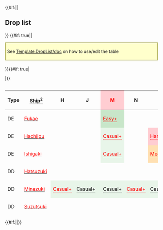 {{#if:{{{compact|}}}||<h2>Drop list</h2>{{Section}}}}
{{#if: true||<div style="border: 2px solid #aa5; background: #ffc; padding: 5px; margin: 15px auto 20px;">See [[Template:DropList/doc]] on how to use/edit the table</div>
}}{{#if: true|<div class="toggle" data-target="droplist-non-rare-ship" data-default="hide" style="display: none;"><span class="toggle-show" style="cursor: pointer; color: #006cb0;">☑ All drops (enabled)</span><span class="toggle-hide" style="cursor: pointer; color: #006cb0;">☒ All drops (disabled, only rare drops)</span></div>
|}}<div style="max-height: 429px; overflow: auto;">
{| class="article-table sortable " align="center" width="100%" style="text-align:center; line-height:15px;"
!Type
!<span style="border-bottom:1px dotted;">Ship<sup>[[Template:DropList/doc|?]]</sup></span>
!H
!J
!style="background-color:#FFCDD2;color:red;"|'''M'''
!N
!P
!R
!style="background-color:#FFCDD2;color:red;"|'''T'''
|-
|DE
|[[Fukae|<span style="color:red;">Fukae</span>]]
|
|
|style="background-color:#C8E6C9;color:red"|<span title="Easy: &#10;&#160;&#160;S: 1.2% (263/21166)&#10;Medium: &#10;&#160;&#160;S: 1.2% (529/45069)&#10;Hard: &#10;&#160;&#160;S: 1.2% (788/67253)" style="cursor:help;border-bottom:1px dotted">Easy+</span>
|
|
|
|style="background-color:#E8F5E9;color:"|<span title="Casual: &#10;&#160;&#160;S: 5.5% (694/12621)&#10;Easy: &#10;&#160;&#160;S: 5.3% (588/11166) &#10;&#160;&#160;A: 4% (151/3804)&#10;Medium: &#10;&#160;&#160;S: 5.3% (1075/20320) &#10;&#160;&#160;A: 3.8% (445/11797)&#10;Hard: &#10;&#160;&#160;S: 4.9% (853/17250) &#10;&#160;&#160;A: 3.7% (944/25842)" style="cursor:help;border-bottom:1px dotted">Casual+</span>
|-
|DE
|[[Hachijou|<span style="color:red;">Hachijou</span>]]
|
|
|style="background-color:#E8F5E9;color:red"|<span title="Casual: &#10;&#160;&#160;S: 1.3% (83/6190)&#10;Easy: &#10;&#160;&#160;S: 1.4% (297/21166)&#10;Medium: &#10;&#160;&#160;S: 1.3% (592/45069)&#10;Hard: &#10;&#160;&#160;S: 2.7% (1841/67253)" style="cursor:help;border-bottom:1px dotted">Casual+</span>
|
|style="background-color:#FFCDD2;color:red"|<span title="Hard: &#10;&#160;&#160;S: 1% (33/3164)" style="cursor:help;border-bottom:1px dotted">Hard+</span>
|
|
|-
|DE
|[[Ishigaki|<span style="color:red;">Ishigaki</span>]]
|
|
|style="background-color:#E8F5E9;color:red"|<span title="Casual: &#10;&#160;&#160;S: 1.1% (70/6190)&#10;Easy: &#10;&#160;&#160;S: 1.3% (269/21166)&#10;Medium: &#10;&#160;&#160;S: 2.1% (957/45069)&#10;Hard: &#10;&#160;&#160;S: 2.1% (1403/67253)" style="cursor:help;border-bottom:1px dotted">Casual+</span>
|
|style="background-color:#FFE0B2;color:red"|<span title="Medium: &#10;&#160;&#160;S: 0.7% (30/4042)&#10;Hard: &#10;&#160;&#160;S: 1.5% (48/3164)" style="cursor:help;border-bottom:1px dotted">Medium+</span>
|style="background-color:#FFE0B2;color:red"|<span title="Medium: &#10;&#160;&#160;S: 1.1% (319/28171)&#10;Hard: &#10;&#160;&#160;S: 1.3% (519/40190)" style="cursor:help;border-bottom:1px dotted">Medium+</span>
|
|-
|DD
|[[Hatsuzuki|<span style="color:red;">Hatsuzuki</span>]]
|
|
|
|
|
|
|style="background-color:#E8F5E9;color:"|<span title="Casual: &#10;&#160;&#160;S: 1.7% (216/12621)&#10;Easy: &#10;&#160;&#160;S: 3% (330/11166)&#10;Medium: &#10;&#160;&#160;S: 2.8% (566/20320) &#10;&#160;&#160;A: 1.6% (188/11797)&#10;Hard: &#10;&#160;&#160;S: 2.8% (488/17250) &#10;&#160;&#160;A: 1.5% (388/25842)" style="cursor:help;border-bottom:1px dotted">Casual+</span>
|-
|DD
|[[Minazuki|<span style="color:red;">Minazuki</span>]]
|style="background-color:#E8F5E9;color:red"|<span title="Casual: &#10;&#160;&#160;S: 1.4% (244/17229)&#10;Easy: &#10;&#160;&#160;S: 1.3% (461/34729)&#10;Medium: &#10;&#160;&#160;S: 1.4% (1143/84068)&#10;Hard: &#10;&#160;&#160;S: 1.4% (1829/134759)" style="cursor:help;border-bottom:1px dotted">Casual+</span>
|style="background-color:#E8F5E9;color:"|<span title="Casual: &#10;&#160;&#160;S: 1.5% (44/2869) &#10;&#160;&#160;A: 1.1% (2/185)&#10;Easy: &#10;&#160;&#160;S: 1.4% (125/9226) &#10;&#160;&#160;A: 1.3% (9/679)&#10;Medium: &#10;&#160;&#160;S: 1.4% (442/30858) &#10;&#160;&#160;A: 1.2% (31/2517)&#10;Hard: &#10;&#160;&#160;S: 1.3% (811/60731) &#10;&#160;&#160;A: 1.2% (179/15345)" style="cursor:help;border-bottom:1px dotted">Casual+</span>
|style="background-color:#E8F5E9;color:"|<span title="Casual: &#10;&#160;&#160;S: 1.3% (83/6190) &#10;&#160;&#160;A: 2.9% (3/104)&#10;Easy: &#10;&#160;&#160;S: 1.4% (302/21166) &#10;&#160;&#160;A: 0.7% (2/281)&#10;Medium: &#10;&#160;&#160;S: 1.4% (638/45069) &#10;&#160;&#160;A: 1.5% (43/2959)&#10;Hard: &#10;&#160;&#160;S: 1.4% (934/67253) &#10;&#160;&#160;A: 1.1% (174/15929)" style="cursor:help;border-bottom:1px dotted">Casual+</span>
|style="background-color:#E8F5E9;color:red"|<span title="Casual: &#10;&#160;&#160;S: 1.1% (28/2589)&#10;Easy: &#10;&#160;&#160;S: 1.3% (51/3805)&#10;Medium: &#10;&#160;&#160;S: 1.7% (73/4251)&#10;Hard: &#10;&#160;&#160;S: 1.3% (46/3650)" style="cursor:help;border-bottom:1px dotted">Casual+</span>
|style="background-color:#E8F5E9;color:"|<span title="Casual: &#10;&#160;&#160;S: 1.9% (49/2565)&#10;Easy: &#10;&#160;&#160;S: 1.3% (48/3695)&#10;Medium: &#10;&#160;&#160;S: 1.2% (49/4042) &#10;&#160;&#160;A: 1.8% (1/57)&#10;Hard: &#10;&#160;&#160;S: 1.6% (52/3164) &#10;&#160;&#160;A: 1.4% (3/212)" style="cursor:help;border-bottom:1px dotted">Casual+</span>
|style="background-color:#E8F5E9;color:"|<span title="Casual: &#10;&#160;&#160;S: 1.1% (118/10354)&#10;Easy: &#10;&#160;&#160;S: 1.3% (149/11819) &#10;&#160;&#160;A: 2.7% (6/226)&#10;Medium: &#10;&#160;&#160;S: 1.4% (389/28171) &#10;&#160;&#160;A: 1.2% (42/3383)&#10;Hard: &#10;&#160;&#160;S: 1.4% (553/40190) &#10;&#160;&#160;A: 1% (76/7498)" style="cursor:help;border-bottom:1px dotted">Casual+</span>
|
|-
|DD
|[[Suzutsuki|<span style="color:red;">Suzutsuki</span>]]
|
|
|
|
|
|
|style="background-color:#E8F5E9;color:"|<span title="Casual: &#10;&#160;&#160;S: 1.9% (237/12621)&#10;Easy: &#10;&#160;&#160;S: 2% (228/11166)&#10;Medium: &#10;&#160;&#160;S: 3.4% (688/20320) &#10;&#160;&#160;A: 1.8% (208/11797)&#10;Hard: &#10;&#160;&#160;S: 3.1% (536/17250) &#10;&#160;&#160;A: 1.7% (438/25842)" style="cursor:help;border-bottom:1px dotted">Casual+</span>
|-
|DD
|[[Uzuki|<span style="color:red;">Uzuki</span>]]
|style="background-color:#E8F5E9;color:red"|<span title="Casual: &#10;&#160;&#160;S: 1.4% (249/17229)&#10;Easy: &#10;&#160;&#160;S: 1.4% (492/34729)&#10;Medium: &#10;&#160;&#160;S: 1.4% (1164/84068)&#10;Hard: &#10;&#160;&#160;S: 1.4% (1880/134759)" style="cursor:help;border-bottom:1px dotted">Casual+</span>
|style="background-color:#E8F5E9;color:"|<span title="Casual: &#10;&#160;&#160;S: 1.3% (38/2869) &#10;&#160;&#160;A: 1.6% (3/185)&#10;Easy: &#10;&#160;&#160;S: 1.5% (134/9226) &#10;&#160;&#160;A: 1.2% (8/679)&#10;Medium: &#10;&#160;&#160;S: 1.5% (466/30858) &#10;&#160;&#160;A: 1.2% (30/2517)&#10;Hard: &#10;&#160;&#160;S: 1.4% (874/60731) &#10;&#160;&#160;A: 1.1% (173/15345)" style="cursor:help;border-bottom:1px dotted">Casual+</span>
|style="background-color:#E8F5E9;color:"|<span title="Casual: &#10;&#160;&#160;S: 1.3% (83/6190) &#10;&#160;&#160;A: 3.8% (4/104)&#10;Easy: &#10;&#160;&#160;S: 1.3% (283/21166) &#10;&#160;&#160;A: 1.4% (4/281)&#10;Medium: &#10;&#160;&#160;S: 1.5% (661/45069) &#10;&#160;&#160;A: 1.2% (36/2959)&#10;Hard: &#10;&#160;&#160;S: 1.4% (945/67253) &#10;&#160;&#160;A: 1.1% (169/15929)" style="cursor:help;border-bottom:1px dotted">Casual+</span>
|style="background-color:#E8F5E9;color:red"|<span title="Casual: &#10;&#160;&#160;S: 1.8% (46/2589)&#10;Easy: &#10;&#160;&#160;S: 1.1% (42/3805)&#10;Medium: &#10;&#160;&#160;S: 1.1% (46/4251)&#10;Hard: &#10;&#160;&#160;S: 1.3% (47/3650)" style="cursor:help;border-bottom:1px dotted">Casual+</span>
|style="background-color:#E8F5E9;color:"|<span title="Casual: &#10;&#160;&#160;S: 1.8% (46/2565)&#10;Easy: &#10;&#160;&#160;S: 1.4% (51/3695)&#10;Medium: &#10;&#160;&#160;S: 1.4% (56/4042)&#10;Hard: &#10;&#160;&#160;S: 1.2% (38/3164) &#10;&#160;&#160;A: 1.4% (3/212)" style="cursor:help;border-bottom:1px dotted">Casual+</span>
|style="background-color:#E8F5E9;color:"|<span title="Casual: &#10;&#160;&#160;S: 1.2% (123/10354) &#10;&#160;&#160;A: 2.2% (2/90)&#10;Easy: &#10;&#160;&#160;S: 1.5% (174/11819) &#10;&#160;&#160;A: 0.4% (1/226)&#10;Medium: &#10;&#160;&#160;S: 1.5% (417/28171) &#10;&#160;&#160;A: 1.2% (42/3383)&#10;Hard: &#10;&#160;&#160;S: 1.4% (549/40190) &#10;&#160;&#160;A: 1.3% (98/7498)" style="cursor:help;border-bottom:1px dotted">Casual+</span>
|
|-
|DD
|[[Yamakaze|<span style="color:red;">Yamakaze</span>]]
|
|
|
|
|
|
|style="background-color:#E8F5E9;color:"|<span title="Casual: &#10;&#160;&#160;S: 2.1% (265/12621)&#10;Easy: &#10;&#160;&#160;S: 2% (227/11166) &#10;&#160;&#160;A: 1.7% (63/3804)&#10;Medium: &#10;&#160;&#160;S: 2.4% (488/20320) &#10;&#160;&#160;A: 1.2% (147/11797)&#10;Hard: &#10;&#160;&#160;S: 2.6% (456/17250) &#10;&#160;&#160;A: 1.5% (387/25842)" style="cursor:help;border-bottom:1px dotted">Casual+</span>
|-
|CL
|[[Ooyodo|<span style="color:red;">Ooyodo</span>]]
|
|style="background-color:#FFCDD2;color:red"|<span title="Hard: &#10;&#160;&#160;S: 0.4% (253/60731)" style="cursor:help;border-bottom:1px dotted">Hard+</span>
|style="background-color:#E8F5E9;color:red"|<span title="Casual: &#10;&#160;&#160;S: 0.7% (46/6190)&#10;Easy: &#10;&#160;&#160;S: 0.9% (194/21166)&#10;Medium: &#10;&#160;&#160;S: 0.8% (383/45069)&#10;Hard: &#10;&#160;&#160;S: 0.9% (632/67253)" style="cursor:help;border-bottom:1px dotted">Casual+</span>
|
|style="background-color:#E8F5E9;color:red"|<span title="Casual: &#10;&#160;&#160;S: 0.6% (16/2565)&#10;Easy: &#10;&#160;&#160;S: 0.8% (28/3695)&#10;Medium: &#10;&#160;&#160;S: 0.9% (35/4042)&#10;Hard: &#10;&#160;&#160;S: 1% (33/3164)" style="cursor:help;border-bottom:1px dotted">Casual+</span>
|style="background-color:#E8F5E9;color:red"|<span title="Casual: &#10;&#160;&#160;S: 0.9% (96/10354)&#10;Easy: &#10;&#160;&#160;S: 0.8% (96/11819)&#10;Medium: &#10;&#160;&#160;S: 0.8% (238/28171)&#10;Hard: &#10;&#160;&#160;S: 1% (421/40190)" style="cursor:help;border-bottom:1px dotted">Casual+</span>
|style="background-color:#E8F5E9;color:red"|<span title="Casual: &#10;&#160;&#160;S: 2.4% (301/12621)&#10;Easy: &#10;&#160;&#160;S: 2.3% (255/11166)&#10;Medium: &#10;&#160;&#160;S: 2.5% (499/20320)&#10;Hard: &#10;&#160;&#160;S: 2.6% (451/17250)" style="cursor:help;border-bottom:1px dotted">Casual+</span>
|-
|CL
|[[Sakawa|<span style="color:red;">Sakawa</span>]]
|
|
|
|
|
|
|style="background-color:#E8F5E9;color:"|<span title="Casual: &#10;&#160;&#160;S: 0.5% (68/12621)&#10;Easy: &#10;&#160;&#160;S: 0.4% (46/11166)&#10;Medium: &#10;&#160;&#160;S: 1.8% (366/20320)&#10;Hard: &#10;&#160;&#160;S: 3.6% (623/17250) &#10;&#160;&#160;A: 1.1% (280/25842)" style="cursor:help;border-bottom:1px dotted">Casual+</span>
|-
|CL
|[[Yahagi|<span style="color:red;">Yahagi</span>]]
|
|
|
|
|
|
|style="background-color:#E8F5E9;color:"|<span title="Casual: &#10;&#160;&#160;S: 2% (254/12621)&#10;Easy: &#10;&#160;&#160;S: 3.1% (350/11166)&#10;Medium: &#10;&#160;&#160;S: 3% (614/20320)&#10;Hard: &#10;&#160;&#160;S: 4.8% (827/17250) &#10;&#160;&#160;A: 1.1% (273/25842)" style="cursor:help;border-bottom:1px dotted">Casual+</span>
|-
|BB
|[[Yamato|<span style="color:red;">Yamato</span>]]
|
|
|
|
|
|
|style="background-color:#E8F5E9;color:"|<span title="Casual: &#10;&#160;&#160;S: 2.2% (274/12621)&#10;Easy: &#10;&#160;&#160;S: 2.8% (311/11166)&#10;Medium: &#10;&#160;&#160;S: 2.9% (596/20320)&#10;Hard: &#10;&#160;&#160;S: 3.1% (531/17250) &#10;&#160;&#160;A: 0.9% (228/25842)" style="cursor:help;border-bottom:1px dotted">Casual+</span>
|-
|CV
|[[Saratoga|<span style="color:red;">Saratoga</span>]]
|
|
|
|
|
|
|style="background-color:#E8F5E9;color:"|<span title="Casual: &#10;&#160;&#160;S: 1.4% (177/12621)&#10;Easy: &#10;&#160;&#160;S: 1.5% (165/11166)&#10;Medium: &#10;&#160;&#160;S: 2.2% (445/20320)&#10;Hard: &#10;&#160;&#160;S: 2.5% (437/17250) &#10;&#160;&#160;A: 0.9% (245/25842)" style="cursor:help;border-bottom:1px dotted">Casual+</span>
|-
|AR
|[[Akashi|<span style="color:red;">Akashi</span>]]
|
|
|style="background-color:#E8F5E9;color:red"|<span title="Casual: &#10;&#160;&#160;S: 1.3% (81/6190)&#10;Easy: &#10;&#160;&#160;S: 1.1% (240/21166)&#10;Medium: &#10;&#160;&#160;S: 1% (429/45069)&#10;Hard: &#10;&#160;&#160;S: 1% (663/67253)" style="cursor:help;border-bottom:1px dotted">Casual+</span>
|
|style="background-color:#C8E6C9;color:red"|<span title="Easy: &#10;&#160;&#160;S: 0.4% (13/3695)&#10;Medium: &#10;&#160;&#160;S: 0.8% (31/4042)&#10;Hard: &#10;&#160;&#160;S: 0.7% (22/3164)" style="cursor:help;border-bottom:1px dotted">Easy+</span>
|style="background-color:#E8F5E9;color:red"|<span title="Casual: &#10;&#160;&#160;S: 0.6% (63/10354)&#10;Easy: &#10;&#160;&#160;S: 0.9% (109/11819)&#10;Medium: &#10;&#160;&#160;S: 1.1% (314/28171)&#10;Hard: &#10;&#160;&#160;S: 1% (412/40190)" style="cursor:help;border-bottom:1px dotted">Casual+</span>
|style="background-color:#E8F5E9;color:"|<span title="Casual: &#10;&#160;&#160;S: 1.7% (209/12621) &#10;&#160;&#160;A: 1.9% (1/52)&#10;Easy: &#10;&#160;&#160;S: 1.4% (158/11166) &#10;&#160;&#160;A: 1% (38/3804)&#10;Medium: &#10;&#160;&#160;S: 1.4% (286/20320) &#10;&#160;&#160;A: 0.8% (97/11797)&#10;Hard: &#10;&#160;&#160;S: 1.4% (246/17250) &#10;&#160;&#160;A: 0.8% (208/25842)" style="cursor:help;border-bottom:1px dotted">Casual+</span>
|-
|AS
|[[Jingei|<span style="color:red;">Jingei</span>]]
|
|
|style="background-color:#E8F5E9;color:red"|<span title="Casual: &#10;&#160;&#160;S: 0.6% (39/6190)&#10;Easy: &#10;&#160;&#160;S: 1.3% (275/21166)&#10;Medium: &#10;&#160;&#160;S: 2.1% (963/45069)&#10;Hard: &#10;&#160;&#160;S: 2.9% (1920/67253)" style="cursor:help;border-bottom:1px dotted">Casual+</span>
|
|style="background-color:#FFCDD2;color:red"|<span title="Hard: &#10;&#160;&#160;S: 0.3% (9/3164)" style="cursor:help;border-bottom:1px dotted">Hard+</span>
|style="background-color:#FFCDD2;color:red"|<span title="Hard: &#10;&#160;&#160;S: 0.4% (177/40190)" style="cursor:help;border-bottom:1px dotted">Hard+</span>
|
|- class="toggle-target-droplist-non-rare-ship" style="display:none;"
|DD
|[[Yayoi|<span style="color:green;">Yayoi</span>]]
|style="background-color:#E8F5E9;color:red"|<span title="Casual: &#10;&#160;&#160;S: 1.5% (261/17229)&#10;Easy: &#10;&#160;&#160;S: 1.4% (482/34729)&#10;Medium: &#10;&#160;&#160;S: 1.4% (1172/84068)&#10;Hard: &#10;&#160;&#160;S: 1.4% (1929/134759)" style="cursor:help;border-bottom:1px dotted">Casual+</span>
|style="background-color:#E8F5E9;color:"|<span title="Casual: &#10;&#160;&#160;S: 1.6% (45/2869) &#10;&#160;&#160;A: 1.6% (3/185)&#10;Easy: &#10;&#160;&#160;S: 1.5% (141/9226) &#10;&#160;&#160;A: 1% (7/679)&#10;Medium: &#10;&#160;&#160;S: 1.3% (406/30858) &#10;&#160;&#160;A: 1.2% (30/2517)&#10;Hard: &#10;&#160;&#160;S: 1.4% (864/60731) &#10;&#160;&#160;A: 1.1% (173/15345)" style="cursor:help;border-bottom:1px dotted">Casual+</span>
|style="background-color:#E8F5E9;color:"|<span title="Casual: &#10;&#160;&#160;S: 1.4% (86/6190)&#10;Easy: &#10;&#160;&#160;S: 1.6% (341/21166) &#10;&#160;&#160;A: 1.4% (4/281)&#10;Medium: &#10;&#160;&#160;S: 1.3% (583/45069) &#10;&#160;&#160;A: 1.3% (38/2959)&#10;Hard: &#10;&#160;&#160;S: 1.4% (909/67253) &#10;&#160;&#160;A: 1.1% (172/15929)" style="cursor:help;border-bottom:1px dotted">Casual+</span>
|style="background-color:#E8F5E9;color:red"|<span title="Casual: &#10;&#160;&#160;S: 1.4% (36/2589)&#10;Easy: &#10;&#160;&#160;S: 1.3% (49/3805)&#10;Medium: &#10;&#160;&#160;S: 1.3% (54/4251)&#10;Hard: &#10;&#160;&#160;S: 1.6% (58/3650)" style="cursor:help;border-bottom:1px dotted">Casual+</span>
|style="background-color:#E8F5E9;color:"|<span title="Casual: &#10;&#160;&#160;S: 1.6% (42/2565)&#10;Easy: &#10;&#160;&#160;S: 1.9% (70/3695)&#10;Medium: &#10;&#160;&#160;S: 1.1% (46/4042) &#10;&#160;&#160;A: 1.8% (1/57)&#10;Hard: &#10;&#160;&#160;S: 1.1% (34/3164) &#10;&#160;&#160;A: 1.4% (3/212)" style="cursor:help;border-bottom:1px dotted">Casual+</span>
|style="background-color:#E8F5E9;color:"|<span title="Casual: &#10;&#160;&#160;S: 1.4% (148/10354)&#10;Easy: &#10;&#160;&#160;S: 1.4% (167/11819) &#10;&#160;&#160;A: 1.3% (3/226)&#10;Medium: &#10;&#160;&#160;S: 1.3% (379/28171) &#10;&#160;&#160;A: 1% (34/3383)&#10;Hard: &#10;&#160;&#160;S: 1.4% (577/40190) &#10;&#160;&#160;A: 1.3% (94/7498)" style="cursor:help;border-bottom:1px dotted">Casual+</span>
|
|- class="toggle-target-droplist-non-rare-ship" style="display:none;"
|DD
|[[Yukikaze|<span style="color:green;">Yukikaze</span>]]
|
|
|
|
|
|
|style="background-color:#E8F5E9;color:red"|<span title="Casual: &#10;&#160;&#160;S: 1.9% (234/12621)&#10;Easy: &#10;&#160;&#160;S: 2.1% (237/11166)&#10;Medium: &#10;&#160;&#160;S: 2.1% (421/20320)&#10;Hard: &#10;&#160;&#160;S: 2.1% (360/17250)" style="cursor:help;border-bottom:1px dotted">Casual+</span>
|- class="toggle-target-droplist-non-rare-ship" style="display:none;"
|CL
|[[Abukuma|<span style="color:green;">Abukuma</span>]]
|
|
|
|
|
|
|style="background-color:#E8F5E9;color:"|<span title="Casual: &#10;&#160;&#160;S: 2.3% (290/12621)&#10;Easy: &#10;&#160;&#160;S: 2% (226/11166) &#10;&#160;&#160;A: 2.3% (88/3804)&#10;Medium: &#10;&#160;&#160;S: 2% (410/20320) &#10;&#160;&#160;A: 1.9% (227/11797)&#10;Hard: &#10;&#160;&#160;S: 2.1% (355/17250) &#10;&#160;&#160;A: 2.2% (564/25842)" style="cursor:help;border-bottom:1px dotted">Casual+</span>
|- class="toggle-target-droplist-non-rare-ship" style="display:none;"
|CL
|[[Kitakami|<span style="color:green;">Kitakami</span>]]
|
|style="background-color:#E8F5E9;color:red"|<span title="Casual: &#10;&#160;&#160;S: 1.6% (46/2869)&#10;Easy: &#10;&#160;&#160;S: 1.3% (123/9226)&#10;Medium: &#10;&#160;&#160;S: 1.4% (442/30858)&#10;Hard: &#10;&#160;&#160;S: 1.5% (889/60731)" style="cursor:help;border-bottom:1px dotted">Casual+</span>
|style="background-color:#E8F5E9;color:"|<span title="Casual: &#10;&#160;&#160;S: 1.6% (96/6190)&#10;Easy: &#10;&#160;&#160;S: 1.4% (289/21166)&#10;Medium: &#10;&#160;&#160;S: 1.5% (660/45069)&#10;Hard: &#10;&#160;&#160;S: 1.5% (991/67253) &#10;&#160;&#160;A: 1.1% (180/15929)" style="cursor:help;border-bottom:1px dotted">Casual+</span>
|
|style="background-color:#E8F5E9;color:red"|<span title="Casual: &#10;&#160;&#160;S: 1.4% (37/2565)&#10;Easy: &#10;&#160;&#160;S: 1.6% (60/3695)&#10;Medium: &#10;&#160;&#160;S: 1.3% (52/4042)&#10;Hard: &#10;&#160;&#160;S: 1.4% (45/3164)" style="cursor:help;border-bottom:1px dotted">Casual+</span>
|style="background-color:#E8F5E9;color:red"|<span title="Casual: &#10;&#160;&#160;S: 1.4% (149/10354)&#10;Easy: &#10;&#160;&#160;S: 1.4% (160/11819)&#10;Medium: &#10;&#160;&#160;S: 1.3% (377/28171)&#10;Hard: &#10;&#160;&#160;S: 1.5% (589/40190)" style="cursor:help;border-bottom:1px dotted">Casual+</span>
|
|- class="toggle-target-droplist-non-rare-ship" style="display:none;"
|CL
|[[Nagara|<span style="color:green;">Nagara</span>]]
|
|style="background-color:#E8F5E9;color:red"|<span title="Casual: &#10;&#160;&#160;S: 1.4% (39/2869)&#10;Easy: &#10;&#160;&#160;S: 1.4% (127/9226)&#10;Medium: &#10;&#160;&#160;S: 1.3% (415/30858)&#10;Hard: &#10;&#160;&#160;S: 1.4% (870/60731)" style="cursor:help;border-bottom:1px dotted">Casual+</span>
|style="background-color:#E8F5E9;color:"|<span title="Casual: &#10;&#160;&#160;S: 1.4% (84/6190)&#10;Easy: &#10;&#160;&#160;S: 1.5% (313/21166)&#10;Medium: &#10;&#160;&#160;S: 1.5% (662/45069) &#10;&#160;&#160;A: 1.1% (34/2959)&#10;Hard: &#10;&#160;&#160;S: 1.4% (940/67253) &#10;&#160;&#160;A: 1.3% (201/15929)" style="cursor:help;border-bottom:1px dotted">Casual+</span>
|
|style="background-color:#E8F5E9;color:red"|<span title="Casual: &#10;&#160;&#160;S: 1.1% (27/2565)&#10;Easy: &#10;&#160;&#160;S: 1.5% (54/3695)&#10;Medium: &#10;&#160;&#160;S: 1.6% (66/4042)&#10;Hard: &#10;&#160;&#160;S: 1.5% (49/3164)" style="cursor:help;border-bottom:1px dotted">Casual+</span>
|style="background-color:#E8F5E9;color:red"|<span title="Casual: &#10;&#160;&#160;S: 1.4% (149/10354)&#10;Easy: &#10;&#160;&#160;S: 1.5% (172/11819)&#10;Medium: &#10;&#160;&#160;S: 1.5% (409/28171)&#10;Hard: &#10;&#160;&#160;S: 1.5% (618/40190)" style="cursor:help;border-bottom:1px dotted">Casual+</span>
|style="background-color:#E8F5E9;color:"|<span title="Casual: &#10;&#160;&#160;S: 1.9% (246/12621) &#10;&#160;&#160;A: 3.8% (2/52)&#10;Easy: &#10;&#160;&#160;S: 2.2% (246/11166) &#10;&#160;&#160;A: 2.3% (86/3804)&#10;Medium: &#10;&#160;&#160;S: 2.1% (421/20320) &#10;&#160;&#160;A: 2.1% (245/11797)&#10;Hard: &#10;&#160;&#160;S: 2.2% (387/17250) &#10;&#160;&#160;A: 1.8% (476/25842)" style="cursor:help;border-bottom:1px dotted">Casual+</span>
|- class="toggle-target-droplist-non-rare-ship" style="display:none;"
|CL
|[[Ooi|<span style="color:green;">Ooi</span>]]
|
|style="background-color:#E8F5E9;color:red"|<span title="Casual: &#10;&#160;&#160;S: 1.6% (47/2869)&#10;Easy: &#10;&#160;&#160;S: 1.4% (127/9226)&#10;Medium: &#10;&#160;&#160;S: 1.4% (437/30858)&#10;Hard: &#10;&#160;&#160;S: 1.3% (816/60731)" style="cursor:help;border-bottom:1px dotted">Casual+</span>
|style="background-color:#E8F5E9;color:"|<span title="Casual: &#10;&#160;&#160;S: 1.2% (74/6190)&#10;Easy: &#10;&#160;&#160;S: 1.5% (321/21166)&#10;Medium: &#10;&#160;&#160;S: 1.5% (679/45069)&#10;Hard: &#10;&#160;&#160;S: 1.5% (983/67253) &#10;&#160;&#160;A: 1.2% (199/15929)" style="cursor:help;border-bottom:1px dotted">Casual+</span>
|
|style="background-color:#E8F5E9;color:red"|<span title="Casual: &#10;&#160;&#160;S: 1.3% (33/2565)&#10;Easy: &#10;&#160;&#160;S: 1.4% (51/3695)&#10;Medium: &#10;&#160;&#160;S: 1.7% (68/4042)&#10;Hard: &#10;&#160;&#160;S: 1.4% (44/3164)" style="cursor:help;border-bottom:1px dotted">Casual+</span>
|style="background-color:#E8F5E9;color:red"|<span title="Casual: &#10;&#160;&#160;S: 1.4% (140/10354)&#10;Easy: &#10;&#160;&#160;S: 1.5% (177/11819)&#10;Medium: &#10;&#160;&#160;S: 1.4% (405/28171)&#10;Hard: &#10;&#160;&#160;S: 1.5% (588/40190)" style="cursor:help;border-bottom:1px dotted">Casual+</span>
|
|- class="toggle-target-droplist-non-rare-ship" style="display:none;"
|CL
|[[Sendai|<span style="color:green;">Sendai</span>]]
|
|style="background-color:#E8F5E9;color:red"|<span title="Casual: &#10;&#160;&#160;S: 1% (30/2869)&#10;Easy: &#10;&#160;&#160;S: 1.2% (109/9226)&#10;Medium: &#10;&#160;&#160;S: 1.4% (441/30858)&#10;Hard: &#10;&#160;&#160;S: 1.5% (922/60731)" style="cursor:help;border-bottom:1px dotted">Casual+</span>
|style="background-color:#E8F5E9;color:"|<span title="Casual: &#10;&#160;&#160;S: 1.3% (81/6190)&#10;Easy: &#10;&#160;&#160;S: 1.4% (290/21166)&#10;Medium: &#10;&#160;&#160;S: 1.4% (623/45069) &#10;&#160;&#160;A: 1.3% (37/2959)&#10;Hard: &#10;&#160;&#160;S: 1.4% (942/67253) &#10;&#160;&#160;A: 1.2% (187/15929)" style="cursor:help;border-bottom:1px dotted">Casual+</span>
|
|style="background-color:#E8F5E9;color:red"|<span title="Casual: &#10;&#160;&#160;S: 1.8% (45/2565)&#10;Easy: &#10;&#160;&#160;S: 1.6% (58/3695)&#10;Medium: &#10;&#160;&#160;S: 1.5% (60/4042)&#10;Hard: &#10;&#160;&#160;S: 1.1% (36/3164)" style="cursor:help;border-bottom:1px dotted">Casual+</span>
|style="background-color:#E8F5E9;color:red"|<span title="Casual: &#10;&#160;&#160;S: 1.6% (167/10354)&#10;Easy: &#10;&#160;&#160;S: 1.5% (180/11819)&#10;Medium: &#10;&#160;&#160;S: 1.5% (413/28171)&#10;Hard: &#10;&#160;&#160;S: 1.3% (535/40190)" style="cursor:help;border-bottom:1px dotted">Casual+</span>
|style="background-color:#E8F5E9;color:"|<span title="Casual: &#10;&#160;&#160;S: 2.4% (301/12621) &#10;&#160;&#160;A: 3.8% (2/52)&#10;Easy: &#10;&#160;&#160;S: 3% (337/11166) &#10;&#160;&#160;A: 2.2% (83/3804)&#10;Medium: &#10;&#160;&#160;S: 3.4% (682/20320) &#10;&#160;&#160;A: 2.5% (292/11797)&#10;Hard: &#10;&#160;&#160;S: 3.4% (580/17250) &#10;&#160;&#160;A: 2.4% (630/25842)" style="cursor:help;border-bottom:1px dotted">Casual+</span>
|- class="toggle-target-droplist-non-rare-ship" style="display:none;"
|CA
|[[Atago|<span style="color:green;">Atago</span>]]
|
|
|
|
|
|
|style="background-color:#E8F5E9;color:"|<span title="Casual: &#10;&#160;&#160;S: 2.2% (272/12621) &#10;&#160;&#160;A: 1.9% (1/52)&#10;Easy: &#10;&#160;&#160;S: 1.8% (197/11166) &#10;&#160;&#160;A: 1.6% (60/3804)&#10;Medium: &#10;&#160;&#160;S: 1.9% (394/20320) &#10;&#160;&#160;A: 2.2% (255/11797)&#10;Hard: &#10;&#160;&#160;S: 1.9% (325/17250) &#10;&#160;&#160;A: 2% (519/25842)" style="cursor:help;border-bottom:1px dotted">Casual+</span>
|- class="toggle-target-droplist-non-rare-ship" style="display:none;"
|CA
|[[Chikuma|<span style="color:green;">Chikuma</span>]]
|
|style="background-color:#FFE0B2;color:red"|<span title="Medium: &#10;&#160;&#160;S: 0.5% (156/30858)&#10;Hard: &#10;&#160;&#160;S: 1.4% (821/60731)" style="cursor:help;border-bottom:1px dotted">Medium+</span>
|style="background-color:#E8F5E9;color:red"|<span title="Casual: &#10;&#160;&#160;S: 1.4% (87/6190)&#10;Easy: &#10;&#160;&#160;S: 1.4% (303/21166)&#10;Medium: &#10;&#160;&#160;S: 1.4% (622/45069)&#10;Hard: &#10;&#160;&#160;S: 1.5% (993/67253)" style="cursor:help;border-bottom:1px dotted">Casual+</span>
|
|style="background-color:#E8F5E9;color:red"|<span title="Casual: &#10;&#160;&#160;S: 1.3% (34/2565)&#10;Easy: &#10;&#160;&#160;S: 1.3% (49/3695)&#10;Medium: &#10;&#160;&#160;S: 1.6% (66/4042)&#10;Hard: &#10;&#160;&#160;S: 1.4% (45/3164)" style="cursor:help;border-bottom:1px dotted">Casual+</span>
|style="background-color:#E8F5E9;color:red"|<span title="Casual: &#10;&#160;&#160;S: 1.5% (151/10354)&#10;Easy: &#10;&#160;&#160;S: 1.5% (174/11819)&#10;Medium: &#10;&#160;&#160;S: 1.3% (380/28171)&#10;Hard: &#10;&#160;&#160;S: 1.5% (590/40190)" style="cursor:help;border-bottom:1px dotted">Casual+</span>
|style="background-color:#E8F5E9;color:"|<span title="Casual: &#10;&#160;&#160;S: 2% (255/12621)&#10;Easy: &#10;&#160;&#160;S: 1.9% (214/11166) &#10;&#160;&#160;A: 1.8% (67/3804)&#10;Medium: &#10;&#160;&#160;S: 1.8% (368/20320) &#10;&#160;&#160;A: 2% (237/11797)&#10;Hard: &#10;&#160;&#160;S: 1.9% (334/17250) &#10;&#160;&#160;A: 1.9% (498/25842)" style="cursor:help;border-bottom:1px dotted">Casual+</span>
|- class="toggle-target-droplist-non-rare-ship" style="display:none;"
|CA
|[[Kinugasa|<span style="color:green;">Kinugasa</span>]]
|
|
|
|
|
|
|style="background-color:#E8F5E9;color:"|<span title="Casual: &#10;&#160;&#160;S: 1.9% (242/12621)&#10;Easy: &#10;&#160;&#160;S: 2.1% (235/11166) &#10;&#160;&#160;A: 1.9% (73/3804)&#10;Medium: &#10;&#160;&#160;S: 2% (411/20320) &#10;&#160;&#160;A: 2.1% (248/11797)&#10;Hard: &#10;&#160;&#160;S: 2% (340/17250) &#10;&#160;&#160;A: 2% (520/25842)" style="cursor:help;border-bottom:1px dotted">Casual+</span>
|- class="toggle-target-droplist-non-rare-ship" style="display:none;"
|CA
|[[Kumano|<span style="color:green;">Kumano</span>]]
|
|
|
|
|
|
|style="background-color:#E8F5E9;color:"|<span title="Casual: &#10;&#160;&#160;S: 1.9% (242/12621) &#10;&#160;&#160;A: 1.9% (1/52)&#10;Easy: &#10;&#160;&#160;S: 1.9% (212/11166) &#10;&#160;&#160;A: 1.7% (65/3804)&#10;Medium: &#10;&#160;&#160;S: 2% (412/20320) &#10;&#160;&#160;A: 2% (233/11797)&#10;Hard: &#10;&#160;&#160;S: 2% (346/17250) &#10;&#160;&#160;A: 2.1% (530/25842)" style="cursor:help;border-bottom:1px dotted">Casual+</span>
|- class="toggle-target-droplist-non-rare-ship" style="display:none;"
|CA
|[[Myoukou|<span style="color:green;">Myoukou</span>]]
|
|
|style="background-color:#E8F5E9;color:red"|<span title="Casual: &#10;&#160;&#160;S: 1.6% (98/6190)&#10;Easy: &#10;&#160;&#160;S: 1.5% (311/21166)&#10;Medium: &#10;&#160;&#160;S: 1.4% (620/45069)&#10;Hard: &#10;&#160;&#160;S: 1.4% (957/67253)" style="cursor:help;border-bottom:1px dotted">Casual+</span>
|
|style="background-color:#E8F5E9;color:red"|<span title="Casual: &#10;&#160;&#160;S: 1.4% (36/2565)&#10;Easy: &#10;&#160;&#160;S: 1.8% (67/3695)&#10;Medium: &#10;&#160;&#160;S: 1.3% (52/4042)&#10;Hard: &#10;&#160;&#160;S: 1.6% (51/3164)" style="cursor:help;border-bottom:1px dotted">Casual+</span>
|style="background-color:#E8F5E9;color:red"|<span title="Casual: &#10;&#160;&#160;S: 1.4% (143/10354)&#10;Easy: &#10;&#160;&#160;S: 1.4% (166/11819)&#10;Medium: &#10;&#160;&#160;S: 1.4% (384/28171)&#10;Hard: &#10;&#160;&#160;S: 1.3% (525/40190)" style="cursor:help;border-bottom:1px dotted">Casual+</span>
|style="background-color:#E8F5E9;color:"|<span title="Casual: &#10;&#160;&#160;S: 2.1% (263/12621)&#10;Easy: &#10;&#160;&#160;S: 2% (220/11166) &#10;&#160;&#160;A: 2% (77/3804)&#10;Medium: &#10;&#160;&#160;S: 2% (405/20320) &#10;&#160;&#160;A: 2% (234/11797)&#10;Hard: &#10;&#160;&#160;S: 1.9% (327/17250) &#10;&#160;&#160;A: 2% (511/25842)" style="cursor:help;border-bottom:1px dotted">Casual+</span>
|- class="toggle-target-droplist-non-rare-ship" style="display:none;"
|CA
|[[Suzuya|<span style="color:green;">Suzuya</span>]]
|
|
|
|
|
|
|style="background-color:#E8F5E9;color:"|<span title="Casual: &#10;&#160;&#160;S: 1.9% (245/12621) &#10;&#160;&#160;A: 1.9% (1/52)&#10;Easy: &#10;&#160;&#160;S: 1.9% (214/11166) &#10;&#160;&#160;A: 2.1% (79/3804)&#10;Medium: &#10;&#160;&#160;S: 2% (408/20320) &#10;&#160;&#160;A: 2% (239/11797)&#10;Hard: &#10;&#160;&#160;S: 2.2% (379/17250) &#10;&#160;&#160;A: 2% (506/25842)" style="cursor:help;border-bottom:1px dotted">Casual+</span>
|- class="toggle-target-droplist-non-rare-ship" style="display:none;"
|CA
|[[Tone|<span style="color:green;">Tone</span>]]
|
|style="background-color:#FFCDD2;color:red"|<span title="Hard: &#10;&#160;&#160;S: 1.4% (854/60731)" style="cursor:help;border-bottom:1px dotted">Hard+</span>
|style="background-color:#E8F5E9;color:red"|<span title="Casual: &#10;&#160;&#160;S: 1.3% (78/6190)&#10;Easy: &#10;&#160;&#160;S: 1.3% (274/21166)&#10;Medium: &#10;&#160;&#160;S: 1.4% (632/45069)&#10;Hard: &#10;&#160;&#160;S: 1.4% (945/67253)" style="cursor:help;border-bottom:1px dotted">Casual+</span>
|
|style="background-color:#E8F5E9;color:red"|<span title="Casual: &#10;&#160;&#160;S: 1.7% (43/2565)&#10;Easy: &#10;&#160;&#160;S: 1.5% (54/3695)&#10;Medium: &#10;&#160;&#160;S: 1.5% (60/4042)&#10;Hard: &#10;&#160;&#160;S: 1.3% (40/3164)" style="cursor:help;border-bottom:1px dotted">Casual+</span>
|style="background-color:#E8F5E9;color:red"|<span title="Casual: &#10;&#160;&#160;S: 1.4% (145/10354)&#10;Easy: &#10;&#160;&#160;S: 1.3% (155/11819)&#10;Medium: &#10;&#160;&#160;S: 1.4% (404/28171)&#10;Hard: &#10;&#160;&#160;S: 1.5% (583/40190)" style="cursor:help;border-bottom:1px dotted">Casual+</span>
|style="background-color:#E8F5E9;color:"|<span title="Casual: &#10;&#160;&#160;S: 2.1% (265/12621) &#10;&#160;&#160;A: 1.9% (1/52)&#10;Easy: &#10;&#160;&#160;S: 2% (219/11166) &#10;&#160;&#160;A: 2.2% (82/3804)&#10;Medium: &#10;&#160;&#160;S: 2% (407/20320) &#10;&#160;&#160;A: 1.9% (230/11797)&#10;Hard: &#10;&#160;&#160;S: 1.9% (335/17250) &#10;&#160;&#160;A: 2% (508/25842)" style="cursor:help;border-bottom:1px dotted">Casual+</span>
|- class="toggle-target-droplist-non-rare-ship" style="display:none;"
|CVL
|[[Hiyou|<span style="color:green;">Hiyou</span>]]
|
|
|style="background-color:#E8F5E9;color:red"|<span title="Casual: &#10;&#160;&#160;S: 1.5% (91/6190)&#10;Easy: &#10;&#160;&#160;S: 1.3% (282/21166)&#10;Medium: &#10;&#160;&#160;S: 1.4% (627/45069)&#10;Hard: &#10;&#160;&#160;S: 1.4% (959/67253)" style="cursor:help;border-bottom:1px dotted">Casual+</span>
|
|style="background-color:#C8E6C9;color:red"|<span title="Easy: &#10;&#160;&#160;S: 1.2% (45/3695)&#10;Medium: &#10;&#160;&#160;S: 1.3% (54/4042)&#10;Hard: &#10;&#160;&#160;S: 1.2% (39/3164)" style="cursor:help;border-bottom:1px dotted">Easy+</span>
|style="background-color:#E8F5E9;color:red"|<span title="Casual: &#10;&#160;&#160;S: 1.3% (138/10354)&#10;Easy: &#10;&#160;&#160;S: 1.5% (181/11819)&#10;Medium: &#10;&#160;&#160;S: 1.4% (400/28171)&#10;Hard: &#10;&#160;&#160;S: 1.5% (590/40190)" style="cursor:help;border-bottom:1px dotted">Casual+</span>
|
|- class="toggle-target-droplist-non-rare-ship" style="display:none;"
|CVL
|[[Junyou|<span style="color:green;">Junyou</span>]]
|
|
|style="background-color:#E8F5E9;color:red"|<span title="Casual: &#10;&#160;&#160;S: 1.5% (94/6190)&#10;Easy: &#10;&#160;&#160;S: 1.5% (315/21166)&#10;Medium: &#10;&#160;&#160;S: 1.3% (606/45069)&#10;Hard: &#10;&#160;&#160;S: 1.4% (908/67253)" style="cursor:help;border-bottom:1px dotted">Casual+</span>
|
|style="background-color:#E8F5E9;color:red"|<span title="Casual: &#10;&#160;&#160;S: 1.3% (34/2565)&#10;Easy: &#10;&#160;&#160;S: 1.5% (56/3695)&#10;Medium: &#10;&#160;&#160;S: 1.5% (60/4042)&#10;Hard: &#10;&#160;&#160;S: 1.5% (46/3164)" style="cursor:help;border-bottom:1px dotted">Casual+</span>
|style="background-color:#E8F5E9;color:red"|<span title="Casual: &#10;&#160;&#160;S: 1.5% (160/10354)&#10;Easy: &#10;&#160;&#160;S: 1.2% (145/11819)&#10;Medium: &#10;&#160;&#160;S: 1.3% (367/28171)&#10;Hard: &#10;&#160;&#160;S: 1.4% (577/40190)" style="cursor:help;border-bottom:1px dotted">Casual+</span>
|
|- class="toggle-target-droplist-non-rare-ship" style="display:none;"
|CVL
|[[Shouhou|<span style="color:green;">Shouhou</span>]]
|style="background-color:#FFCDD2;color:red"|<span title="Hard: &#10;&#160;&#160;S: 0.5% (641/134759)" style="cursor:help;border-bottom:1px dotted">Hard+</span>
|style="background-color:#E8F5E9;color:red"|<span title="Casual: &#10;&#160;&#160;S: 1.4% (40/2869)&#10;Easy: &#10;&#160;&#160;S: 1.4% (133/9226)&#10;Medium: &#10;&#160;&#160;S: 1.4% (430/30858)&#10;Hard: &#10;&#160;&#160;S: 1.5% (885/60731)" style="cursor:help;border-bottom:1px dotted">Casual+</span>
|style="background-color:#E8F5E9;color:"|<span title="Casual: &#10;&#160;&#160;S: 2.2% (139/6190)&#10;Easy: &#10;&#160;&#160;S: 2.8% (603/21166) &#10;&#160;&#160;A: 1.8% (5/281)&#10;Medium: &#10;&#160;&#160;S: 3.5% (1574/45069) &#10;&#160;&#160;A: 0.9% (28/2959)&#10;Hard: &#10;&#160;&#160;S: 4.1% (2780/67253) &#10;&#160;&#160;A: 1.1% (171/15929)" style="cursor:help;border-bottom:1px dotted">Casual+</span>
|
|style="background-color:#E8F5E9;color:red"|<span title="Casual: &#10;&#160;&#160;S: 1.3% (33/2565)&#10;Easy: &#10;&#160;&#160;S: 1.2% (43/3695)&#10;Medium: &#10;&#160;&#160;S: 1.3% (54/4042)&#10;Hard: &#10;&#160;&#160;S: 2.5% (80/3164)" style="cursor:help;border-bottom:1px dotted">Casual+</span>
|style="background-color:#E8F5E9;color:red"|<span title="Casual: &#10;&#160;&#160;S: 1.6% (164/10354)&#10;Easy: &#10;&#160;&#160;S: 1.4% (169/11819)&#10;Medium: &#10;&#160;&#160;S: 1.4% (394/28171)&#10;Hard: &#10;&#160;&#160;S: 2.3% (927/40190)" style="cursor:help;border-bottom:1px dotted">Casual+</span>
|
|- class="toggle-target-droplist-non-rare-ship" style="display:none;"
|CVL
|[[Zuihou|<span style="color:green;">Zuihou</span>]]
|
|
|
|
|
|
|style="background-color:#E8F5E9;color:red"|<span title="Casual: &#10;&#160;&#160;S: 2% (252/12621)&#10;Easy: &#10;&#160;&#160;S: 2.1% (240/11166)&#10;Medium: &#10;&#160;&#160;S: 1.9% (385/20320)&#10;Hard: &#10;&#160;&#160;S: 2% (338/17250)" style="cursor:help;border-bottom:1px dotted">Casual+</span>
|- class="toggle-target-droplist-non-rare-ship" style="display:none;"
|FBB
|[[Haruna|<span style="color:green;">Haruna</span>]]
|
|
|
|
|
|
|style="background-color:#E8F5E9;color:red"|<span title="Casual: &#10;&#160;&#160;S: 2.2% (277/12621)&#10;Easy: &#10;&#160;&#160;S: 2.1% (233/11166)&#10;Medium: &#10;&#160;&#160;S: 1.8% (370/20320)&#10;Hard: &#10;&#160;&#160;S: 2% (341/17250)" style="cursor:help;border-bottom:1px dotted">Casual+</span>
|- class="toggle-target-droplist-non-rare-ship" style="display:none;"
|FBB
|[[Hiei|<span style="color:green;">Hiei</span>]]
|
|
|
|
|
|
|style="background-color:#E8F5E9;color:red"|<span title="Casual: &#10;&#160;&#160;S: 2% (255/12621)&#10;Easy: &#10;&#160;&#160;S: 1.8% (197/11166)&#10;Medium: &#10;&#160;&#160;S: 2.2% (447/20320)&#10;Hard: &#10;&#160;&#160;S: 1.9% (332/17250)" style="cursor:help;border-bottom:1px dotted">Casual+</span>
|- class="toggle-target-droplist-non-rare-ship" style="display:none;"
|FBB
|[[Kirishima|<span style="color:green;">Kirishima</span>]]
|
|
|
|
|
|
|style="background-color:#E8F5E9;color:red"|<span title="Casual: &#10;&#160;&#160;S: 1.9% (244/12621)&#10;Easy: &#10;&#160;&#160;S: 2.2% (244/11166)&#10;Medium: &#10;&#160;&#160;S: 2% (401/20320)&#10;Hard: &#10;&#160;&#160;S: 1.9% (334/17250)" style="cursor:help;border-bottom:1px dotted">Casual+</span>
|- class="toggle-target-droplist-non-rare-ship" style="display:none;"
|FBB
|[[Kongou|<span style="color:green;">Kongou</span>]]
|
|
|
|
|
|
|style="background-color:#E8F5E9;color:red"|<span title="Casual: &#10;&#160;&#160;S: 1.9% (237/12621)&#10;Easy: &#10;&#160;&#160;S: 2.2% (242/11166)&#10;Medium: &#10;&#160;&#160;S: 2% (411/20320)&#10;Hard: &#10;&#160;&#160;S: 2.1% (362/17250)" style="cursor:help;border-bottom:1px dotted">Casual+</span>
|- class="toggle-target-droplist-non-rare-ship" style="display:none;"
|BB
|[[Fusou|<span style="color:green;">Fusou</span>]]
|
|
|
|
|
|
|style="background-color:#E8F5E9;color:"|<span title="Casual: &#10;&#160;&#160;S: 1.9% (237/12621) &#10;&#160;&#160;A: 1.9% (1/52)&#10;Easy: &#10;&#160;&#160;S: 2.1% (235/11166) &#10;&#160;&#160;A: 1.4% (55/3804)&#10;Medium: &#10;&#160;&#160;S: 1.9% (395/20320) &#10;&#160;&#160;A: 2.1% (248/11797)&#10;Hard: &#10;&#160;&#160;S: 2.1% (370/17250) &#10;&#160;&#160;A: 2% (507/25842)" style="cursor:help;border-bottom:1px dotted">Casual+</span>
|- class="toggle-target-droplist-non-rare-ship" style="display:none;"
|BB
|[[Hyuuga|<span style="color:green;">Hyuuga</span>]]
|
|
|
|
|
|
|style="background-color:#E8F5E9;color:"|<span title="Casual: &#10;&#160;&#160;S: 3.9% (491/12621) &#10;&#160;&#160;A: 1.9% (1/52)&#10;Easy: &#10;&#160;&#160;S: 3.6% (407/11166) &#10;&#160;&#160;A: 2.4% (90/3804)&#10;Medium: &#10;&#160;&#160;S: 3.4% (687/20320) &#10;&#160;&#160;A: 2.5% (294/11797)&#10;Hard: &#10;&#160;&#160;S: 3.4% (579/17250) &#10;&#160;&#160;A: 2.4% (630/25842)" style="cursor:help;border-bottom:1px dotted">Casual+</span>
|- class="toggle-target-droplist-non-rare-ship" style="display:none;"
|BB
|[[Ise|<span style="color:green;">Ise</span>]]
|
|
|style="background-color:#E8F5E9;color:red"|<span title="Casual: &#10;&#160;&#160;S: 1.4% (86/6190)&#10;Easy: &#10;&#160;&#160;S: 1.8% (378/21166)&#10;Medium: &#10;&#160;&#160;S: 1.8% (827/45069)&#10;Hard: &#10;&#160;&#160;S: 1.9% (1284/67253)" style="cursor:help;border-bottom:1px dotted">Casual+</span>
|
|style="background-color:#C8E6C9;color:red"|<span title="Easy: &#10;&#160;&#160;S: 0.5% (20/3695)&#10;Medium: &#10;&#160;&#160;S: 2.2% (88/4042)&#10;Hard: &#10;&#160;&#160;S: 2.2% (70/3164)" style="cursor:help;border-bottom:1px dotted">Easy+</span>
|style="background-color:#E8F5E9;color:red"|<span title="Casual: &#10;&#160;&#160;S: 0.7% (77/10354)&#10;Easy: &#10;&#160;&#160;S: 1.7% (205/11819)&#10;Medium: &#10;&#160;&#160;S: 1.7% (474/28171)&#10;Hard: &#10;&#160;&#160;S: 1.8% (718/40190)" style="cursor:help;border-bottom:1px dotted">Casual+</span>
|style="background-color:#E8F5E9;color:"|<span title="Casual: &#10;&#160;&#160;S: 4.6% (576/12621) &#10;&#160;&#160;A: 7.7% (4/52)&#10;Easy: &#10;&#160;&#160;S: 5% (555/11166) &#10;&#160;&#160;A: 2.8% (107/3804)&#10;Medium: &#10;&#160;&#160;S: 4.7% (959/20320) &#10;&#160;&#160;A: 3% (351/11797)&#10;Hard: &#10;&#160;&#160;S: 4.7% (811/17250) &#10;&#160;&#160;A: 3.4% (873/25842)" style="cursor:help;border-bottom:1px dotted">Casual+</span>
|- class="toggle-target-droplist-non-rare-ship" style="display:none;"
|BB
|[[Mutsu|<span style="color:green;">Mutsu</span>]]
|
|style="background-color:#FFCDD2;color:red"|<span title="Hard: &#10;&#160;&#160;S: 0.2% (113/60731)" style="cursor:help;border-bottom:1px dotted">Hard+</span>
|style="background-color:#E8F5E9;color:red"|<span title="Casual: &#10;&#160;&#160;S: 0.5% (32/6190)&#10;Easy: &#10;&#160;&#160;S: 0.4% (91/21166)&#10;Medium: &#10;&#160;&#160;S: 0.5% (213/45069)&#10;Hard: &#10;&#160;&#160;S: 0.5% (319/67253)" style="cursor:help;border-bottom:1px dotted">Casual+</span>
|
|style="background-color:#E8F5E9;color:red"|<span title="Casual: &#10;&#160;&#160;S: 0.5% (12/2565)&#10;Easy: &#10;&#160;&#160;S: 0.5% (18/3695)&#10;Medium: &#10;&#160;&#160;S: 0.5% (20/4042)&#10;Hard: &#10;&#160;&#160;S: 0.4% (14/3164)" style="cursor:help;border-bottom:1px dotted">Casual+</span>
|style="background-color:#E8F5E9;color:red"|<span title="Casual: &#10;&#160;&#160;S: 0.6% (64/10354)&#10;Easy: &#10;&#160;&#160;S: 0.4% (45/11819)&#10;Medium: &#10;&#160;&#160;S: 0.5% (128/28171)&#10;Hard: &#10;&#160;&#160;S: 0.4% (176/40190)" style="cursor:help;border-bottom:1px dotted">Casual+</span>
|style="background-color:#E8F5E9;color:red"|<span title="Casual: &#10;&#160;&#160;S: 1.7% (214/12621)&#10;Easy: &#10;&#160;&#160;S: 1.7% (190/11166)&#10;Medium: &#10;&#160;&#160;S: 1.5% (306/20320)&#10;Hard: &#10;&#160;&#160;S: 1.4% (236/17250)" style="cursor:help;border-bottom:1px dotted">Casual+</span>
|- class="toggle-target-droplist-non-rare-ship" style="display:none;"
|BB
|[[Yamashiro|<span style="color:green;">Yamashiro</span>]]
|
|
|
|
|
|
|style="background-color:#E8F5E9;color:"|<span title="Casual: &#10;&#160;&#160;S: 2% (250/12621)&#10;Easy: &#10;&#160;&#160;S: 2% (226/11166) &#10;&#160;&#160;A: 2.4% (93/3804)&#10;Medium: &#10;&#160;&#160;S: 2.1% (434/20320) &#10;&#160;&#160;A: 2.1% (243/11797)&#10;Hard: &#10;&#160;&#160;S: 2.1% (368/17250) &#10;&#160;&#160;A: 1.9% (486/25842)" style="cursor:help;border-bottom:1px dotted">Casual+</span>
|- class="toggle-target-droplist-non-rare-ship" style="display:none;"
|CV
|[[Shoukaku|<span style="color:green;">Shoukaku</span>]]
|
|
|
|
|
|
|style="background-color:#E8F5E9;color:red"|<span title="Casual: &#10;&#160;&#160;S: 2% (253/12621)&#10;Easy: &#10;&#160;&#160;S: 2.1% (230/11166)&#10;Medium: &#10;&#160;&#160;S: 2.2% (451/20320)&#10;Hard: &#10;&#160;&#160;S: 2.1% (355/17250)" style="cursor:help;border-bottom:1px dotted">Casual+</span>
|- class="toggle-target-droplist-non-rare-ship" style="display:none;"
|CV
|[[Zuikaku|<span style="color:green;">Zuikaku</span>]]
|
|
|
|
|
|
|style="background-color:#E8F5E9;color:red"|<span title="Casual: &#10;&#160;&#160;S: 2.1% (264/12621)&#10;Easy: &#10;&#160;&#160;S: 1.9% (215/11166)&#10;Medium: &#10;&#160;&#160;S: 2.1% (428/20320)&#10;Hard: &#10;&#160;&#160;S: 1.9% (320/17250)" style="cursor:help;border-bottom:1px dotted">Casual+</span>
|}
{| style="width:100%;" align="center" cellspacing="0" class="article-table mw-collapsible mw-collapsed"
!Notes
|-
|<pre>ship ignored: Akatsuki
ship ignored: Akebono
ship ignored: Arare
ship ignored: Arashio
ship ignored: Asashio
ship ignored: Ayanami
ship ignored: Fubuki
ship ignored: Fumizuki
ship ignored: Hatsuharu
ship ignored: Hatsushimo
ship ignored: Hatsuyuki
ship ignored: Hibiki
ship ignored: Ikazuchi
ship ignored: Inazuma
ship ignored: Isonami
ship ignored: Kagerou
ship ignored: Kasumi
ship ignored: Kikuzuki
ship ignored: Kisaragi
ship ignored: Kuroshio
ship ignored: Michishio
ship ignored: Mikazuki
ship ignored: Miyuki
ship ignored: Mochizuki
ship ignored: Murakumo
ship ignored: Murasame
ship ignored: Mutsuki
ship ignored: Nagatsuki
ship ignored: Nenohi
ship ignored: Oboro
ship ignored: Ooshio
ship ignored: Samidare
ship ignored: Satsuki
ship ignored: Sazanami
ship ignored: Shigure
ship ignored: Shikinami
ship ignored: Shiranui
ship ignored: Shiratsuyu
ship ignored: Shirayuki
ship ignored: Suzukaze
ship ignored: Ushio
ship ignored: Wakaba
ship ignored: Yuudachi
ship ignored: Isuzu
ship ignored: Jintsuu
ship ignored: Kiso
ship ignored: Kuma
ship ignored: Naka
ship ignored: Natori
ship ignored: Tama
ship ignored: Yura
ship ignored: Aoba
node ignored: I for Chikuma
ship ignored: Choukai
ship ignored: Furutaka
ship ignored: Haguro
ship ignored: Kako
ship ignored: Maya
ship ignored: Nachi
node ignored: I for Akashi
</pre>
|}</div>
{{#if:{{{compact|}}}||{{SectionEnd}}}}